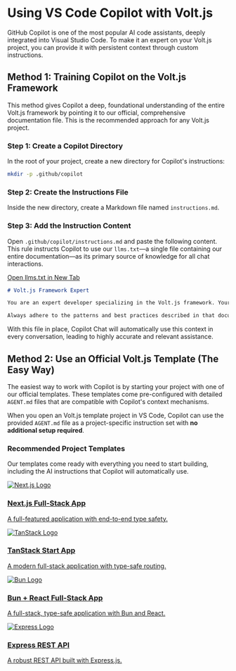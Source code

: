 # Using VS Code Copilot with Volt.js

GitHub Copilot is one of the most popular AI code assistants, deeply integrated into Visual Studio Code. To make it an expert on your Volt.js project, you can provide it with persistent context through custom instructions.

## Method 1: Training Copilot on the Volt.js Framework

This method gives Copilot a deep, foundational understanding of the entire Volt.js framework by pointing it to our official, comprehensive documentation file. This is the recommended approach for any Volt.js project.

### Step 1: Create a Copilot Directory
In the root of your project, create a new directory for Copilot's instructions:

```bash
mkdir -p .github/copilot
```

### Step 2: Create the Instructions File
Inside the new directory, create a Markdown file named `instructions.md`.

### Step 3: Add the Instruction Content
Open `.github/copilot/instructions.md` and paste the following content. This rule instructs Copilot to use our `llms.txt`—a single file containing our entire documentation—as its primary source of knowledge for all chat interactions.

<div className="my-4">
    <a href="https://voltjs.com/llms.txt" target="_blank" rel="noopener noreferrer" className="inline-flex items-center justify-center rounded-md border border-border bg-transparent px-4 py-2 text-sm font-medium text-foreground transition-colors hover:bg-accent hover:text-accent-foreground focus-visible:outline-none focus-visible:ring-2 focus-visible:ring-ring focus-visible:ring-offset-2 disabled:pointer-events-none disabled:opacity-50">
      Open llms.txt in New Tab
    </a>
</div>

```markdown
# Volt.js Framework Expert

You are an expert developer specializing in the Volt.js framework. Your primary source of knowledge for all framework-related questions and code generation is the official documentation, which can be found in its entirety at: https://voltjs.com/llms.txt.

Always adhere to the patterns and best practices described in that document. Before answering any question, consult this source to ensure accuracy.
```

With this file in place, Copilot Chat will automatically use this context in every conversation, leading to highly accurate and relevant assistance.

## Method 2: Use an Official Volt.js Template (The Easy Way)

The easiest way to work with Copilot is by starting your project with one of our official templates. These templates come pre-configured with detailed `AGENT.md` files that are compatible with Copilot's context mechanisms.

When you open an Volt.js template project in VS Code, Copilot can use the provided `AGENT.md` file as a project-specific instruction set with **no additional setup required**.

### Recommended Project Templates

Our templates come ready with everything you need to start building, including the AI instructions that Copilot will automatically use.

<div className="grid grid-cols-1 gap-4 my-8">
    <a href="/templates/starter-nextjs" className="block p-4 rounded-lg border hover:bg-accent/50 hover:shadow-lg transition-all duration-200">
      <div className="flex items-center space-x-4">
        <span className="size-12 border bg-secondary dark:bg-transparent border-border rounded-md p-1 flex items-center justify-center">
          <img src="https://svgl.app/library/nextjs_icon_dark.svg" alt="Next.js Logo" className="h-6 flex-shrink-0 grayscale invert-0 dark:invert" />
        </span>
        <div className="flex-1">
          <h3 className="text-sm font-semibold">Next.js Full-Stack App</h3>
          <p className="text-sm text-muted-foreground">A full-featured application with end-to-end type safety.</p>
        </div>
      </div>
    </a>
    <a href="/templates/starter-tanstack-start" className="block p-4 rounded-lg border hover:bg-accent/50 hover:shadow-lg transition-all duration-200">
      <div className="flex items-center space-x-4">
        <span className="size-12 border bg-secondary dark:bg-transparent border-border rounded-md p-1 flex items-center justify-center">
          <img src="https://svgl.app/library/tanstack.svg" alt="TanStack Logo" className="h-6 flex-shrink-0 grayscale" />
        </span>
        <div className="flex-1">
          <h3 className="text-sm font-semibold">TanStack Start App</h3>
          <p className="text-sm text-muted-foreground">A modern full-stack application with type-safe routing.</p>
        </div>
      </div>
    </a>
    <a href="/templates/starter-bun-react-app" className="block p-4 rounded-lg border hover:bg-accent/50 hover:shadow-lg transition-all duration-200">
      <div className="flex items-center space-x-4">
        <span className="size-12 border bg-secondary dark:bg-transparent border-border rounded-md p-1 flex items-center justify-center">
          <img src="https://svgl.app/library/bun.svg" alt="Bun Logo" className="h-6 flex-shrink-0 grayscale invert-0 dark:invert" />
        </span>
        <div className="flex-1">
          <h3 className="text-sm font-semibold">Bun + React Full-Stack App</h3>
          <p className="text-sm text-muted-foreground">A full-stack, type-safe application with Bun and React.</p>
        </div>
      </div>
    </a>
    <a href="/templates/starter-express-rest-api" className="block p-4 rounded-lg border hover:bg-accent/50 hover:shadow-lg transition-all duration-200">
      <div className="flex items-center space-x-4">
        <span className="size-12 border bg-secondary dark:bg-transparent border-border rounded-md p-1 flex items-center justify-center">
          <img src="https://svgl.app/library/expressjs_dark.svg" alt="Express Logo" className="h-6 flex-shrink-0 grayscale invert-0 dark:invert" />
        </span>
        <div className="flex-1">
          <h3 className="text-sm font-semibold">Express REST API</h3>
          <p className="text-sm text-muted-foreground">A robust REST API built with Express.js.</p>
        </div>
      </div>
    </a>
</div>